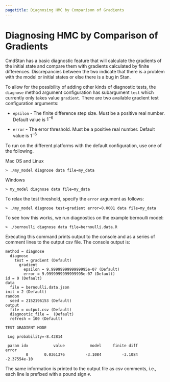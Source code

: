 ```yaml
---
pagetitle: Diagnosing HMC by Comparison of Gradients
---
```


# Diagnosing HMC by Comparison of Gradients

CmdStan has a basic diagnostic feature that will calculate the gradients of the
initial state and compare them with gradients calculated by finite differences.
Discrepancies between the two indicate that there is a problem with the model or initial states
or else there is a bug in Stan.

To allow for the possibility of adding other kinds of diagnostic tests, the `diagnose` method
argument configuration has subargument `test` which currently only takes value `gradient`.
There are two available gradient test configuration arguments:

- `epsilon` - The finite difference step size.
Must be a positive real number. Default value is $1^{-6}$

- `error` - The error threshold.
Must be a positive real number. Default value is $1^{-6}$

To run on the different platforms with the default configuration, use one of the following.

Mac OS and Linux
```
> ./my_model diagnose data file=my_data
```

Windows
```
> my_model diagnose data file=my_data
```

To relax the test threshold, specify the `error` argument as follows:

```
> ./my_model diagnose test=gradient error=0.0001 data file=my_data
```

To see how this works, we run diagnostics on the example bernoulli model:

```
> ./bernoulli diagnose data file=bernoulli.data.R
```

Executing this command prints output to the console and as a series of
comment lines to the output csv file.
The console output is:

```
method = diagnose
  diagnose
    test = gradient (Default)
      gradient
        epsilon = 9.9999999999999995e-07 (Default)
        error = 9.9999999999999995e-07 (Default)
id = 0 (Default)
data
  file = bernoulli.data.json
init = 2 (Default)
random
  seed = 2152196153 (Default)
output
  file = output.csv (Default)
  diagnostic_file =  (Default)
  refresh = 100 (Default)

TEST GRADIENT MODE

 Log probability=-8.42814

 param idx           value           model     finite diff           error
         0       0.0361376         -3.1084         -3.1084    -2.37554e-10
```

The same information is printed to the output file as csv comments, i.e.,
each line is prefixed with a pound sign `#`.
